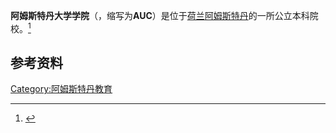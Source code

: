 {{not|阿姆斯特丹大学}}
{{Otheruses|other=缩写为AUC的其他事物|AUC}}
{{Infobox university
|name        = 阿姆斯特丹大学学院<br />Amsterdam University College (AUC)
|image_name    = Amsterdam university college.jpg
|motto       = 
|established   = 2008
|type        = [[公立大學|公立大學]]，[[文理学院|文理学院]]
|dean        = Prof. Dr. [[Murray_Pratt|Murray Pratt]]
|academic_staff = ~ 150
|administrative_staff  = ~ 15
|students    = ~ 900
|city       = [[阿姆斯特丹|阿姆斯特丹]]
|country     = {{NLD}}
|coor       = {{coord|52.3554|4.9518|type:edu_region:NL|display=inline,title}}
|address     = [[阿姆斯特丹科学园|Science Park]] 113, 1098XG
|mascot = AUCharizard
|affiliations  = [[阿姆斯特丹大学|阿姆斯特丹大学]]和[[阿姆斯特丹自由大学|阿姆斯特丹自由大学]]
|website     = {{url|http://www.auc.nl}}
}}
'''阿姆斯特丹大学学院'''（{{lang-en|Amsterdam University College}}，缩写为'''AUC'''）是位于[[荷兰|荷兰]][[阿姆斯特丹|阿姆斯特丹]]的一所公立本科院校。<ref>{{Cite web|title=About AUC|url=https://www.auc.nl/about-auc/about-auc.html|accessdate=2021-01-15|date=2020-04-22|work=Amsterdam University College|language=en}}</ref>

== 参考资料 ==
{{reflist}}

[[Category:阿姆斯特丹教育|Category:阿姆斯特丹教育]]